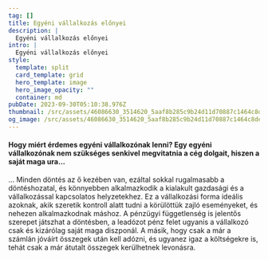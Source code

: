 ```yaml
---
tag: []
title: Egyéni vállalkozás előnyei
description: |
  Egyéni vállalkozás előnyei
intro: |
  Egyéni vállalkozás előnyei
style:
  template: split
  card_template: grid
  hero_template: image
  hero_image_opacity: ""
  container: md
pubDate: 2023-09-30T05:10:38.976Z
thumbnail: /src/assets/46086630_3514620_5aaf8b285c9b24d11d70887c1464c8de_wm-1-.jpg
og_image: /src/assets/46086630_3514620_5aaf8b285c9b24d11d70887c1464c8de_wm-1-.jpg
---
```

#### Hogy miért érdemes egyéni vállalkozónak lenni? Egy egyéni vállalkozónak nem szükséges senkivel megvitatnia a cég dolgait, hiszen a saját maga ura...

... Minden döntés az ő kezében van, ezáltal sokkal rugalmasabb a döntéshozatal, és könnyebben alkalmazkodik a kialakult gazdasági és a vállalkozással kapcsolatos helyzetekhez. Ez a vállalkozási forma ideális azoknak, akik szeretik kontroll alatt tudni a körülöttük zajló eseményeket, és nehezen alkalmazkodnak máshoz. A pénzügyi függetlenség is jelentős szerepet játszhat a döntésben, a leadózot pénz felet ugyanis a vállalkozó csak és kizárólag saját maga diszponál. A másik, hogy csak a már a számlán jóváírt összegek után kell adózni, és ugyanez igaz a költségekre is, tehát csak a már átutalt összegek kerülhetnek levonásra.
